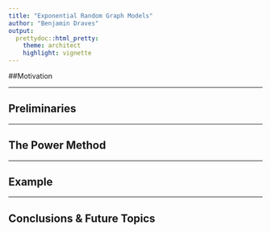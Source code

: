 ```yaml
---
title: "Exponential Random Graph Models"
author: "Benjamin Draves"
output:
  prettydoc::html_pretty:
    theme: architect
    highlight: vignette
---
```


##Motivation 

***
## Preliminaries

***
## The Power Method
***
## Example

***
## Conclusions & Future Topics


